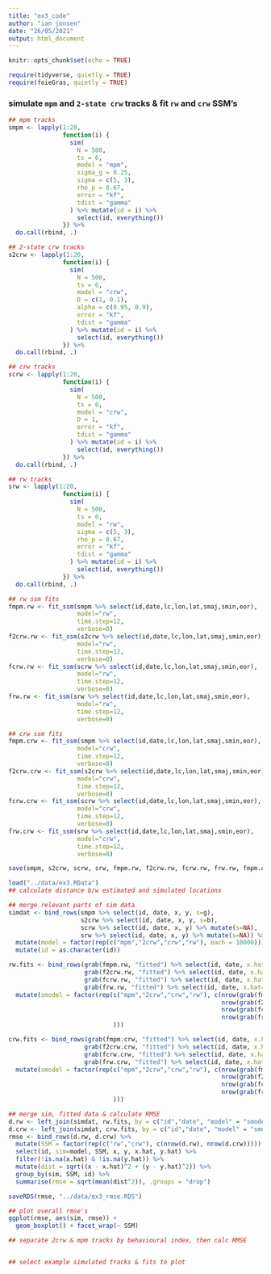 ```yaml
---
title: "ex3_code"
author: "ian jonsen"
date: "26/05/2021"
output: html_document
---
```


```r
knitr::opts_chunk$set(echo = TRUE)
```

```r
require(tidyverse, quietly = TRUE)
require(foieGras, quietly = TRUE)
```

### simulate `mpm` and `2-state crw` tracks & fit `rw` and `crw` SSM's
```r
## mpm tracks
smpm <- lapply(1:20,
               function(i) {
                 sim(
                   N = 500,
                   ts = 6,
                   model = "mpm",
                   sigma_g = 0.25,
                   sigma = c(5, 3),
                   rho_p = 0.67,
                   error = "kf",
                   tdist = "gamma"
                 ) %>% mutate(id = i) %>%
                   select(id, everything())
               }) %>%
  do.call(rbind, .)

## 2-state crw tracks
s2crw <- lapply(1:20,
               function(i) {
                 sim(
                   N = 500,
                   ts = 6,
                   model = "crw",
                   D = c(1, 0.1),
                   alpha = c(0.95, 0.9),
                   error = "kf",
                   tdist = "gamma"
                 ) %>% mutate(id = i) %>%
                   select(id, everything())
               }) %>%
  do.call(rbind, .)

## crw tracks
scrw <- lapply(1:20,
               function(i) {
                 sim(
                   N = 500,
                   ts = 6,
                   model = "crw",
                   D = 1,
                   error = "kf",
                   tdist = "gamma"
                 ) %>% mutate(id = i) %>%
                   select(id, everything())
               }) %>%
  do.call(rbind, .)

## rw tracks
srw <- lapply(1:20,
               function(i) {
                 sim(
                   N = 500,
                   ts = 6,
                   model = "rw",
                   sigma = c(5, 3),
                   rho_p = 0.67,
                   error = "kf",
                   tdist = "gamma"
                 ) %>% mutate(id = i) %>%
                   select(id, everything())
               }) %>%
  do.call(rbind, .)

## rw ssm fits
fmpm.rw <- fit_ssm(smpm %>% select(id,date,lc,lon,lat,smaj,smin,eor), 
                   model="rw", 
                   time.step=12,
                   verbose=0)
f2crw.rw <- fit_ssm(s2crw %>% select(id,date,lc,lon,lat,smaj,smin,eor), 
                   model="rw", 
                   time.step=12,
                   verbose=0)
fcrw.rw <- fit_ssm(scrw %>% select(id,date,lc,lon,lat,smaj,smin,eor), 
                   model="rw", 
                   time.step=12,
                   verbose=0)
frw.rw <- fit_ssm(srw %>% select(id,date,lc,lon,lat,smaj,smin,eor), 
                   model="rw", 
                   time.step=12,
                   verbose=0)

## crw ssm fits
fmpm.crw <- fit_ssm(smpm %>% select(id,date,lc,lon,lat,smaj,smin,eor), 
                   model="crw", 
                   time.step=12,
                   verbose=0)
f2crw.crw <- fit_ssm(s2crw %>% select(id,date,lc,lon,lat,smaj,smin,eor), 
                   model="crw", 
                   time.step=12,
                   verbose=0)
fcrw.crw <- fit_ssm(scrw %>% select(id,date,lc,lon,lat,smaj,smin,eor), 
                   model="crw", 
                   time.step=12,
                   verbose=0)
frw.crw <- fit_ssm(srw %>% select(id,date,lc,lon,lat,smaj,smin,eor), 
                   model="crw", 
                   time.step=12,
                   verbose=0)

save(smpm, s2crw, scrw, srw, fmpm.rw, f2crw.rw, fcrw.rw, frw.rw, fmpm.crw, f2crw.crw, fcrw.crw, frw.crw, file = "../data/ex3.RData", compress = "xz")
```

```r
load("../data/ex3.RData")
## calculate distance b/w estimated and simulated locations

## merge relevant parts of sim data
simdat <- bind_rows(smpm %>% select(id, date, x, y, s=g),
                    s2crw %>% select(id, date, x, y, s=b),
                    scrw %>% select(id, date, x, y) %>% mutate(s=NA),
                    srw %>% select(id, date, x, y) %>% mutate(s=NA)) %>%
  mutate(model = factor(rep(c("mpm","2crw","crw","rw"), each = 10000))) %>%
  mutate(id = as.character(id))

rw.fits <- bind_rows(grab(fmpm.rw, "fitted") %>% select(id, date, x.hat=x, y.hat=y),
                     grab(f2crw.rw, "fitted") %>% select(id, date, x.hat=x, y.hat=y),
                     grab(fcrw.rw, "fitted") %>% select(id, date, x.hat=x, y.hat=y),
                     grab(frw.rw, "fitted") %>% select(id, date, x.hat=x, y.hat=y)) %>%
  mutate(smodel = factor(rep(c("mpm","2crw","crw","rw"), c(nrow(grab(fmpm.rw, "f")),
                                                           nrow(grab(f2crw.rw, "f")),
                                                           nrow(grab(fcrw.rw, "f")),
                                                           nrow(grab(frw.rw, "f")))
                             )))

crw.fits <- bind_rows(grab(fmpm.crw, "fitted") %>% select(id, date, x.hat=x, y.hat=y),
                     grab(f2crw.crw, "fitted") %>% select(id, date, x.hat=x, y.hat=y),
                     grab(fcrw.crw, "fitted") %>% select(id, date, x.hat=x, y.hat=y),
                     grab(frw.crw, "fitted") %>% select(id, date, x.hat=x, y.hat=y)) %>%
  mutate(smodel = factor(rep(c("mpm","2crw","crw","rw"), c(nrow(grab(fmpm.crw, "f")),
                                                           nrow(grab(f2crw.crw, "f")),
                                                           nrow(grab(fcrw.crw, "f")),
                                                           nrow(grab(frw.crw, "f")))
                             )))

## merge sim, fitted data & calculate RMSE
d.rw <- left_join(simdat, rw.fits, by = c("id","date", "model" = "smodel")) 
d.crw <- left_join(simdat, crw.fits, by = c("id","date", "model" = "smodel"))
rmse <- bind_rows(d.rw, d.crw) %>%
  mutate(SSM = factor(rep(c("rw","crw"), c(nrow(d.rw), nrow(d.crw))))) %>%
  select(id, sim=model, SSM, x, y, x.hat, y.hat) %>%
  filter(!is.na(x.hat) & !is.na(y.hat)) %>%
  mutate(dist = sqrt((x - x.hat)^2 + (y - y.hat)^2)) %>%
  group_by(sim, SSM, id) %>%
  summarise(rmse = sqrt(mean(dist^2)), .groups = "drop")

saveRDS(rmse, "../data/ex3_rmse.RDS")

## plot overall rmse's
ggplot(rmse, aes(sim, rmse)) +
  geom_boxplot() + facet_wrap(~ SSM)

## separate 2crw & mpm tracks by behavioural index, then calc RMSE


## select example simulated tracks & fits to plot



```

